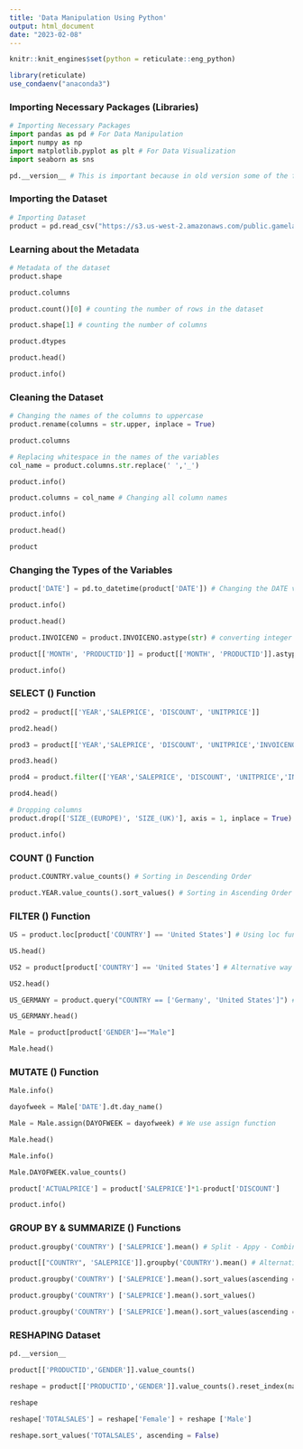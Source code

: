 ```yaml
---
title: 'Data Manipulation Using Python'
output: html_document
date: "2023-02-08"
---
```


```r
knitr::knit_engines$set(python = reticulate::eng_python)
```

```r
library(reticulate)
use_condaenv("anaconda3")
```

      

### Importing Necessary Packages (Libraries)

```python
# Importing Necessary Packages 
import pandas as pd # For Data Manipulation 
import numpy as np 
import matplotlib.pyplot as plt # For Data Visualization 
import seaborn as sns
```

```python
pd.__version__ # This is important because in old version some of the functions from Pandas do not work.
```

### Importing the Dataset

```python
# Importing Dataset 
product = pd.read_csv("https://s3.us-west-2.amazonaws.com/public.gamelab.fun/dataset/Al-Bundy_raw-data.csv")
```

### Learning about the Metadata 

```python
# Metadata of the dataset 
product.shape
```

```python
product.columns
```

```python
product.count()[0] # counting the number of rows in the dataset
```

```python
product.shape[1] # counting the number of columns 
```

```python
product.dtypes
```

```python
product.head()
```

```python
product.info()
```

### Cleaning the Dataset 

```python
# Changing the names of the columns to uppercase 
product.rename(columns = str.upper, inplace = True)
```

```python
product.columns
```

```python
# Replacing whitespace in the names of the variables 
col_name = product.columns.str.replace(' ','_')
```

```python
product.info()
```

```python
product.columns = col_name # Changing all column names 
```

```python
product.info()
```

```python
product.head()
```

```python
product
```

### Changing the Types of the Variables 

```python
product['DATE'] = pd.to_datetime(product['DATE']) # Changing the DATE variable from object to date 
```

```python
product.info()
```

```python
product.head()
```

```python
product.INVOICENO = product.INVOICENO.astype(str) # converting integer to object
```

```python
product[['MONTH', 'PRODUCTID']] = product[['MONTH', 'PRODUCTID']].astype(str) # converting integer to object
```

```python
product.info()
```

### SELECT ()  Function

```python
prod2 = product[['YEAR','SALEPRICE', 'DISCOUNT', 'UNITPRICE']]
```

```python
prod2.head()
```

```python
prod3 = product[['YEAR','SALEPRICE', 'DISCOUNT', 'UNITPRICE','INVOICENO']].copy()
```

```python
prod3.head()
```

```python
prod4 = product.filter(['YEAR','SALEPRICE', 'DISCOUNT', 'UNITPRICE','INVOICENO', 'GENDER'], axis = 1)
```

```python
prod4.head()
```

```python
# Dropping columns 
product.drop(['SIZE_(EUROPE)', 'SIZE_(UK)'], axis = 1, inplace = True)
```

```python
product.info()
```

### COUNT () Function

```python
product.COUNTRY.value_counts() # Sorting in Descending Order 
```

```python
product.YEAR.value_counts().sort_values() # Sorting in Ascending Order 
```

### FILTER () Function 

```python
US = product.loc[product['COUNTRY'] == 'United States'] # Using loc function 
```

```python
US.head()
```

```python
US2 = product[product['COUNTRY'] == 'United States'] # Alternative way to filter 
```

```python
US2.head()
```

```python
US_GERMANY = product.query("COUNTRY == ['Germany', 'United States']") # Using query function 
```

```python
US_GERMANY.head()
```

```python
Male = product[product['GENDER']=="Male"]
```

```python
Male.head()
```

### MUTATE () Function 

```python
Male.info()
```

```python
dayofweek = Male['DATE'].dt.day_name()
```

```python
Male = Male.assign(DAYOFWEEK = dayofweek) # We use assign function 
```

```python
Male.head()
```

```python
Male.info()
```

```python
Male.DAYOFWEEK.value_counts()
```

```python
product['ACTUALPRICE'] = product['SALEPRICE']*1-product['DISCOUNT']
```

```python
product.info()
```

### GROUP BY & SUMMARIZE () Functions 

```python
product.groupby('COUNTRY') ['SALEPRICE'].mean() # Split - Appy - Combine Techniques
```

```python
product[["COUNTRY", 'SALEPRICE']].groupby('COUNTRY').mean() # Alternative way
```

```python
product.groupby('COUNTRY') ['SALEPRICE'].mean().sort_values(ascending = True)
```

```python
product.groupby('COUNTRY') ['SALEPRICE'].mean().sort_values()
```

```python
product.groupby('COUNTRY') ['SALEPRICE'].mean().sort_values(ascending = False)
```

### RESHAPING Dataset 

```python
pd.__version__
```

```python
product[['PRODUCTID','GENDER']].value_counts()
```

```python
reshape = product[['PRODUCTID','GENDER']].value_counts().reset_index(name = 'COUNTS').pivot(index = 'PRODUCTID', columns = 'GENDER', values = "COUNTS")
```

```python
reshape
```

```python
reshape['TOTALSALES'] = reshape['Female'] + reshape ['Male']
```

```python
reshape.sort_values('TOTALSALES', ascending = False)
```













